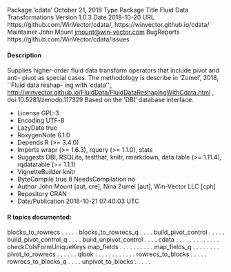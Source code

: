 Package ‘cdata’
October 21, 2018
Type Package
Title Fluid Data Transformations
Version 1.0.3
Date 2018-10-20
URL https://github.com/WinVector/cdata/,
https://winvector.github.io/cdata/
Maintainer John Mount <jmount@win-vector.com>
BugReports https://github.com/WinVector/cdata/issues

#### Description 
 Supplies higher-order fluid data transform operators that include pivot and anti-
pivot as special cases.
The methodology is describe in 'Zumel', 2018, ``Fluid data reshap-
ing with 'cdata''', <http://winvector.github.io/FluidData/FluidDataReshapingWithCdata.html> , doi:10.5281/zenodo.117329
Based on the 'DBI' database interface.

* License GPL-3
* Encoding UTF-8
* LazyData true
* RoxygenNote 6.1.0
* Depends R (>= 3.4.0)
* Imports wrapr (>= 1.6.3), rquery (>= 1.1.0), stats
* Suggests DBI, RSQLite, testthat, knitr, rmarkdown, data.table (>=
1.11.4), rqdatatable (>= 1.1.1)
* VignetteBuilder knitr
* ByteCompile true
8 NeedsCompilation no
* Author John Mount [aut, cre],
Nina Zumel [aut],
Win-Vector LLC [cph]
* Repository CRAN
* Date/Publication 2018-10-21 07:40:03 UTC

#### R topics documented:
blocks_to_rowrecs . . . . .
blocks_to_rowrecs_q . . . .
build_pivot_control . . . . .
build_pivot_control_q . . . .
build_unpivot_control . . . .
cdata . . . . . . . . . . . . .
checkColsFormUniqueKeys
map_fields . . . . . . . . . .
map_fields_q . . . . . . . .
pivot_to_rowrecs . . . . . .
qlook . . . . . . . . . . . .
rowrecs_to_blocks . . . . .
rowrecs_to_blocks_q . . . .
unpivot_to_blocks . . . . . 
